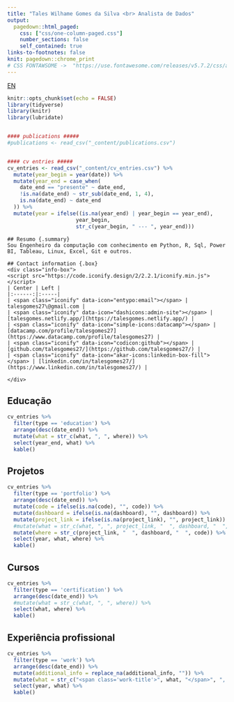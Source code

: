 ```yaml
---
title: "Tales Wilhame Gomes da Silva <br> Analista de Dados"
output:
  pagedown::html_paged:
    css: ["css/one-column-paged.css"]
    number_sections: false
    self_contained: true
links-to-footnotes: false
knit: pagedown::chrome_print
# CSS FONTAWSOME ->  "https://use.fontawesome.com/releases/v5.7.2/css/all.css"
---
```


<span class="lang-toggle">
    <a href="https://talesgomes27.github.io/curriculo/resume.html">EN</a>
</span>



```r
knitr::opts_chunk$set(echo = FALSE)
library(tidyverse)
library(knitr)
library(lubridate)


#### publications #####
#publications <- read_csv("_content/publications.csv")


#### cv entries #####
cv_entries <- read_csv("_content/cv_entries.csv") %>% 
  mutate(year_begin = year(date)) %>%
  mutate(year_end = case_when(
    date_end == "presente" ~ date_end,
    !is.na(date_end) ~ str_sub(date_end, 1, 4),
    is.na(date_end) ~ date_end
  )) %>%
  mutate(year = ifelse((is.na(year_end) | year_begin == year_end),
                      year_begin,
                      str_c(year_begin, " --- ", year_end)))

```

<div class="grid-container"> 
<!-- top row -->
```block
## Resumo {.summary}
Sou Engenheiro da computação com conhecimento em Python, R, Sql, Power BI, Tableau, Linux, Excel, Git e outros.
```

```block
## Contact information {.box}
<div class="info-box">
<script src="https://code.iconify.design/2/2.2.1/iconify.min.js"></script>
| Center | Left |
|:------:|:-----|
| <span class="iconify" data-icon="entypo:email"></span> | talesgomes27\@gmail.com |
| <span class="iconify" data-icon="dashicons:admin-site"></span> | [talesgomes.netlify.app/](https://talesgomes.netlify.app/) |
| <span class="iconify" data-icon="simple-icons:datacamp"></span> | [datacamp.com/profile/talesgomes27](https://www.datacamp.com/profile/talesgomes27) |
| <span class="iconify" data-icon="codicon:github"></span> | [github.com/talesgomes27/](https://github.com/talesgomes27/) |
| <span class="iconify" data-icon="akar-icons:linkedin-box-fill"></span> | [linkedin.com/in/talesgomes27/](https://www.linkedin.com/in/talesgomes27/) |
 
</div>
```

</div>


## <span class="iconify" data-icon="zondicons:education"></span> Educação {.education .nohead .set-width}
```r
cv_entries %>% 
  filter(type == 'education') %>% 
  arrange(desc(date_end)) %>%
  mutate(what = str_c(what, ", ", where)) %>% 
  select(year_end, what) %>% 
  kable()
```



## <span class="iconify" data-icon="eos-icons:big-data"></span> Projetos {.portfolio .nohead .set-width}
```r
cv_entries %>% 
  filter(type == 'portfolio') %>%
  arrange(desc(date_end)) %>%
  mutate(code = ifelse(is.na(code), "", code)) %>%
  mutate(dashboard = ifelse(is.na(dashboard), "", dashboard)) %>%
  mutate(project_link = ifelse(is.na(project_link), "", project_link)) %>%
  #mutate(what = str_c(what, ", ", project_link, "  ", dashboard, "  ", code)) %>% 
  mutate(where = str_c(project_link, "  ", dashboard, "  ", code)) %>%
  select(year, what, where) %>%  
  kable()
```



## <span class="iconify" data-icon="bxs:certification"></span> Cursos {.certification .nohead .set-width}
```r
cv_entries %>% 
  filter(type == 'certification') %>% 
  arrange(desc(date_end)) %>%
  #mutate(what = str_c(what, ", ", where)) %>% 
  select(what, where) %>% 
  kable()
```


## <span class="iconify" data-icon="ic:baseline-work"></span> Experiência profissional {.work .nohead .vertical-top .set-width}
```r
cv_entries %>% 
  filter(type == 'work') %>% 
  arrange(desc(date_end)) %>%
  mutate(additional_info = replace_na(additional_info, "")) %>% 
  mutate(what = str_c("<span class='work-title'>", what, "</span>", ", ", "<span class='work-place'>", where, "</span><br class='work-break'>", additional_info)) %>% 
  select(year, what) %>% 
  kable()
```